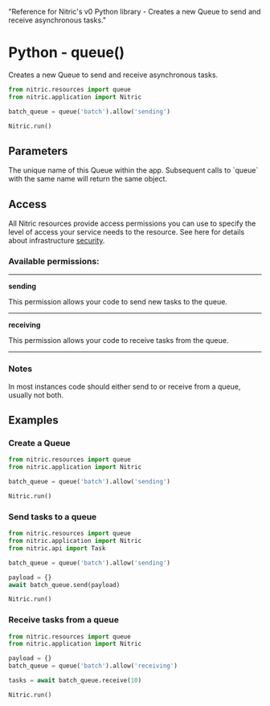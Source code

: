   "Reference for Nitric's v0 Python library - Creates a new Queue to send and receive asynchronous tasks."

# Python - queue()

Creates a new Queue to send and receive asynchronous tasks.

```python
from nitric.resources import queue
from nitric.application import Nitric

batch_queue = queue('batch').allow('sending')

Nitric.run()
```

## Parameters

<Properties>
  <Property name="name" required type="string">
    The unique name of this Queue within the app. Subsequent calls to `queue`
    with the same name will return the same object.
  </Property>
</Properties>

## Access

All Nitric resources provide access permissions you can use to specify the level of access your service needs to the resource. See here for details about infrastructure [security](/get-started/foundations/infrastructure/security).

### Available permissions:

---

**sending**

This permission allows your code to send new tasks to the queue.

---

**receiving**

This permission allows your code to receive tasks from the queue.

---

### Notes

In most instances code should either send to or receive from a queue, usually not both.

## Examples

### Create a Queue

```python
from nitric.resources import queue
from nitric.application import Nitric

batch_queue = queue('batch').allow('sending')

Nitric.run()
```

### Send tasks to a queue

```python
from nitric.resources import queue
from nitric.application import Nitric
from nitric.api import Task

batch_queue = queue('batch').allow('sending')

payload = {}
await batch_queue.send(payload)

Nitric.run()
```

### Receive tasks from a queue

```python
from nitric.resources import queue
from nitric.application import Nitric

payload = {}
batch_queue = queue('batch').allow('receiving')

tasks = await batch_queue.receive(10)

Nitric.run()
```
